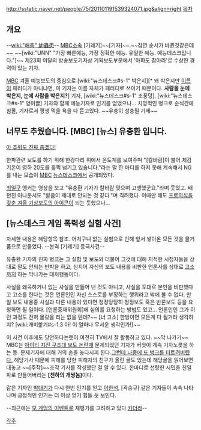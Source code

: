 http://sstatic.naver.net/people/75/201101191539324071.jpg&align=right [[목차]]

== 개요 ==
--[[wiki:"해충" 幼蟲患]]-- [[MBC]]소속 [기레기]~~[기자]~~.~~잠깐 순서가 바뀐것같은데~~
~~[wiki:"UNN" "가장 빠른예능, 가장 정확한 예능. 유일한 예능. 예능데스크입니다."]~~
제23회 이달의 방송보도기자상 기획보도부문에서 '아파도 참아라'로 수상한 경력이 있는 기자.

[[MBC]] 겨울 예능보도의 중심으로 [wiki:"뉴스데스크#s-1" 박은지][* 왜 박은지만 [[이름]]이 패러디가 아니냐면, 이 기자는 이름 자체가 패러디로 쓰이기 때문이다. '''사람을 눈에 박은지, 눈에 사람을 박은지?'''] 기자, [wiki:"뉴스데스크#s-1" 조풍덩], [wiki:"뉴스데스크#s-1" 양미끌] 기자와 함께 예능기자로 인기를 얻었으나... 치명적인 병크로 순식간에 침몰, 기자로서 평생 먹을 욕을 다 듣고있다. ~~유충이 성충될 기세~~

== 너무도 추웠습니다. [MBC] [뉴스] 유충환 입니다. ==
[http://jotdown.kr/?mid=dogdrip&search_target=title_content&search_keyword=%EC%98%88%EB%8A%A5&document_srl=43788 아 추워도 진짜 춥겠다!]

한파관련 보도를 하기 위해 한강다리 위에서 온도계를 보여주며 "[칼바람]이 불어 체감기온이 영하 20도를 훌쩍 넘기고 있습니다."라는 말 한 마디를 하지 못해 계속해서 NG를 내는 모습이 [[MBC]] [[뉴스데스크]]에서 공개되었다. 

[[최일구]] 앵커는 영상을 보고 "유충환 기자가 칼바람 맞으며 고생했군요."라며 웃었고. 배현진 아나운서도 "발음이 제대로 안되는 것 같다."며 격려했다. 이때만 해도 [[박대기|프로의식을 갖춘 겨울 기상보도의 아이콘]]이 되는 듯했으나...

== [뉴스데스크 게임 폭력성 실험 사건] ==
자세한 내용은 해당항목 참조. 어처구니 없는 실험으로 인해 앞서 쌓아온 모든 것을 물거품으로 만들었다. --본격 [기레기] 등극사건--

유충환 기자의 진짜 병크는 그 실험 및 보도와 더불어 그것에 대해 지적한 시청자들을 상대로 말도 안되는 반박을 하고, 심지어 자신의 보도 내용를 비판한 언론사를 상대로 [[고소]]까지 하는 막나가는 대처행동이다.

사실을 왜곡하거나 없는 사실을 만들어 낸 것도 아니고, 사실을 토대로 본인을 비판했다고 고소를 한다는 것은 언론인인 자신 스스로를 부정하는 행위라고 밖에 볼 수 없다. 만일 보도 내용중 사실과 다른 내용이 있다면 정정당당히 정정보도 혹은 반론보도 등을 요청하면 될 일이다. [언론중재위원회]에 심의를 요청하는 방법도 있고... 언론인인 그가 이런 과정도 전혀 몰랐을 리는 없을 텐데?~~ [너 고소] 한방이면 모든게 다 될거라 생각하지? [wiki:개미핥기#s-1.3 아! 이 얼마나 무서운 생각인가!]~~ 

이 사건 이후에도 당연하다는듯이 여전히 TV에서 잘 활동하고 있다. ~~막 나가기~~  MBC는 [[아이티 지진 구조대 보도 논란]]때 문제되었던 기자가 버젓이 계속 기자노릇을 하는 등. 문제기자에 대해 거의 손을 놓다시피 한다.[http://news.naver.com/main/read.nhn?mode=LPOD&mid=tvh&oid=214&aid=0000233967 그런데 나중에 또 병크를 터트려버렸다.] 해당기사 때문에 피해를 당한 피해자의 친구가 올린 글도 있는데 해당글을 읽어보면 대놓고 ~~[주작]~~조작 기사를 작성했단 걸 알 수 있다. 한마디로 선량한 시민을 친일파로 만들어버리는 '''[천하의 개쌍놈]'''이다.

같은 기자인 [[박대기]]가 다시 한번 인기를 얻고 [[이한석]], [곽승규] 같은 기자들이 속속 나타나며 긍정적인 인기는 더 이상 얻기 힘들 듯 보인다.

--최근에는 [[피파 온라인 3|모 게임의 이벤트]]로 재평가를 고려하고 있다 [[카더라]]--

[[각주]]

